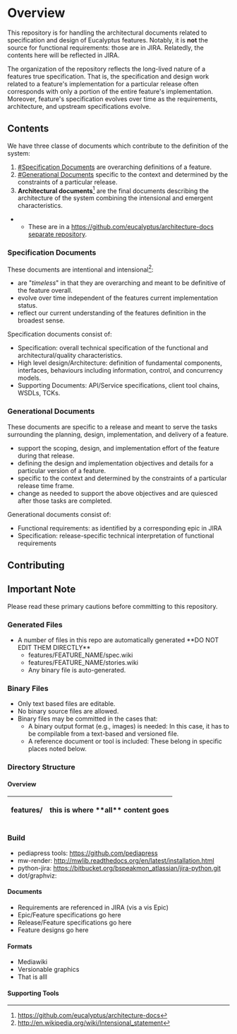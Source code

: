 = Overview =
This repository is for handling the architectural documents related to specification and design of Eucalyptus features.  Notably, it is '''not''' the source for functional requirements:  those are in JIRA.  Relatedly, the contents here will be reflected in JIRA.

The organization of the repository reflects the long-lived nature of a features true specification.  That is, the specification and design work related to a feature's implementation for a particular release often corresponds with only a portion of the entire feature's implementation.  Moreover, feature's specification evolves over time as the requirements, architecture, and upstream specifications evolve.

== Contents ==
We have three classe of documents which contribute to the definition of the system:
# [[#Specification Documents]] are overarching definitions of a feature.
# [[#Generational Documents]] specific to the context and determined by the constraints of a particular release.
# '''Architectural documents'''<ref>https://github.com/eucalyptus/architecture-docs</ref> are the final documents describing the architecture of the system combining the intensional and emergent characteristics.
** These are in a [[https://github.com/eucalyptus/architecture-docs separate repository]].

=== Specification Documents ===
These documents are intentional and intensional<ref>http://en.wikipedia.org/wiki/Intensional_statement</ref>:
* are "''timeless''" in that they are overarching and meant to be definitive of the feature overall.
* evolve over time independent of the features current implementation status.
* reflect our current understanding of the features definition in the broadest sense.

Specification documents consist of:
* Specification:  overall technical specification of the functional and architectural/quality characteristics.
* High level design/Architecture:  definition of fundamental components, interfaces, behaviours including information, control, and concurrency models.
* Supporting Documents: API/Service specifications, client tool chains, WSDLs, TCKs.

=== Generational Documents ===
These documents are specific to a release and meant to serve the tasks surrounding the planning, design, implementation, and delivery of a feature.
* support the scoping, design, and implementation effort of the feature during that release.
* defining the design and implementation objectives and details for a particular version of a feature.
* specific to the context and determined by the constraints of a particular release time frame.
* change as needed to support the above objectives and are quiesced after those tasks are completed.

Generational documents consist of:
* Functional requirements: as identified by a corresponding epic in JIRA
* Specification:  release-specific technical interpretation of functional requirements 


== Contributing ==




== Important Note ==
Please read these primary cautions before committing to this repository.
=== Generated Files ===
* A number of files in this repo are automatically generated **DO NOT EDIT THEM DIRECTLY**
** features/FEATURE_NAME/spec.wiki
** features/FEATURE_NAME/stories.wiki
** Any binary file is auto-generated.
=== Binary Files ===
* Only text based files are editable.
* No binary source files are allowed.
* Binary files may be committed in the cases that:
** A binary output format (e.g., images) is needed:  In this case, it has to be compilable from a text-based and versioned file.
** A reference document or tool is included:  These belong in specific places noted below.



=== Directory Structure ===
==== Overview ====
{|
! features/
| this is where **all** content goes
|}




=== Build ===
* pediapress tools: https://github.com/pediapress
* mw-render: http://mwlib.readthedocs.org/en/latest/installation.html
* python-jira: https://bitbucket.org/bspeakmon_atlassian/jira-python.git
* dot/graphviz: 

==== Documents ====

* Requirements are referenced in JIRA (vis a vis Epic)
* Epic/Feature specifications go here
* Release/Feature specifications go here
* Feature designs go here

==== Formats ====

* Mediawiki
* Versionable graphics
* That is alll

==== Supporting Tools ====
